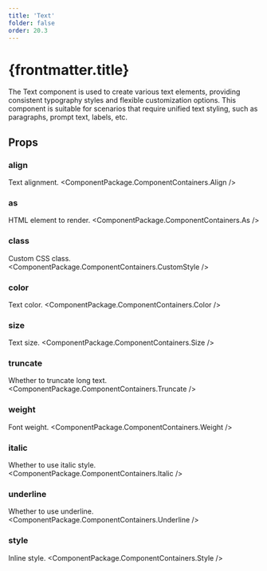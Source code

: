 ```yaml
---
title: 'Text'
folder: false
order: 20.3
---
```



# {frontmatter.title}

The Text component is used to create various text elements, providing consistent typography styles and flexible customization options. This component is suitable for scenarios that require unified text styling, such as paragraphs, prompt text, labels, etc.

## Props

### align
Text alignment.
<ComponentPackage.ComponentContainers.Align />

### as
HTML element to render.
<ComponentPackage.ComponentContainers.As />

### class
Custom CSS class.
<ComponentPackage.ComponentContainers.CustomStyle />

### color
Text color.
<ComponentPackage.ComponentContainers.Color />

### size
Text size.
<ComponentPackage.ComponentContainers.Size />

### truncate
Whether to truncate long text.
<ComponentPackage.ComponentContainers.Truncate />

### weight
Font weight.
<ComponentPackage.ComponentContainers.Weight />

### italic
Whether to use italic style.
<ComponentPackage.ComponentContainers.Italic />

### underline
Whether to use underline.
<ComponentPackage.ComponentContainers.Underline />

### style
Inline style.
<ComponentPackage.ComponentContainers.Style />
